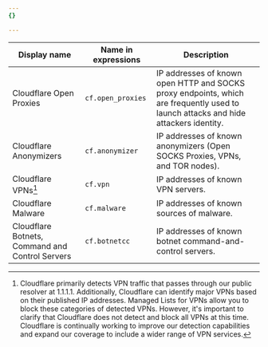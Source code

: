 ```yaml
---
{}

---
```


| Display name | Name in expressions | Description |
| --- | --- | --- |
| Cloudflare Open Proxies | `cf.open_proxies` | IP addresses of known open HTTP and SOCKS proxy endpoints, which are frequently used to launch attacks and hide attackers identity. |
| Cloudflare Anonymizers | `cf.anonymizer` | IP addresses of known anonymizers (Open SOCKS Proxies, VPNs, and TOR nodes). |
| Cloudflare VPNs[^1] | `cf.vpn` | IP addresses of known VPN servers. |
| Cloudflare Malware | `cf.malware` | IP addresses of known sources of malware. |
| Cloudflare Botnets, Command and Control Servers | `cf.botnetcc` | IP addresses of known botnet command-and-control servers. |

[^1]: Cloudflare primarily detects VPN traffic that passes through our public resolver at 1.1.1.1. Additionally, Cloudflare can identify major VPNs based on their published IP addresses. Managed Lists for VPNs allow you to block these categories of detected VPNs. However, it's important to clarify that Cloudflare does not detect and block all VPNs at this time. Cloudflare is continually working to improve our detection capabilities and expand our coverage to include a wider range of VPN services. 